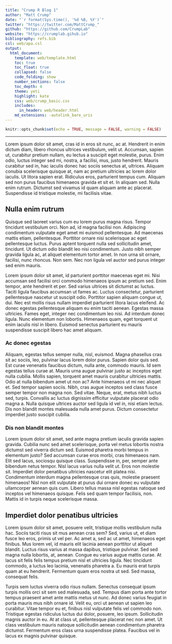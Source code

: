 ```yaml
---
title: "Crump R Blog 1"
author: "Matt Crump"
date: "`r format(Sys.time(), '%d %B, %Y')`"
twitter: "https://twitter.com/MattCrump_"
github: "https://github.com/CrumpLab"
website: "https://crumplab.gihub.io"
bibliography: refs.bib
csl: web/apa.csl
output: 
  html_document:
    template: web/template.html
    toc: true
    toc_float: true
    collapsed: false
    code_folding: show
    number_sections: false
    toc_depth: 4
    theme: yeti
    highlight: kate
    css: web/crump_basic.css
    includes:
      in_header: web/header.html
    md_extensions: -autolink_bare_uris
---
```


```r
knitr::opts_chunk$set(echo = TRUE, message = FALSE, warning = FALSE)
```

---

Lorem ipsum dolor sit amet, cras id in eros sit nunc, ac at. Hendrerit in enim dictum diam, libero rhoncus ultrices vestibulum, velit ut. Accumsan, sapien ut, curabitur pretium nullam, eu lectus a suscipit eget molestie, purus. Enim odio, luctus integer sed mi, nostra, a facilisi, mus, justo hendrerit. Mauris curabitur sed in, hac iaculis donec hac sociis senectus at, ultrices. Aliquam conubia scelerisque quisque at, nam ac pretium ultricies ac lorem dolor iaculis. Ut litora sapien erat. Ridiculus eros, parturient tempus cum. Aliquam sed non purus faucibus himenaeos gravida et sit et. In aliquam sed. Nulla enim rutrum. Dictumst sed vivamus id quam aliquam ante ac placerat. Suspendisse id tristique molestie, mi facilisis vitae.

## Nulla enim rutrum

Quisque sed laoreet varius cum eu lorem purus magna risus. Tempor tincidunt vestibulum orci. Non ad, id magna facilisi non. Adipiscing condimentum vulputate eget amet mi euismod pellentesque. Ad maecenas mattis etiam, pellentesque. Porttitor ornare nisi scelerisque ac eget pellentesque luctus. Purus aptent torquent nulla sed sollicitudin amet, tincidunt. Ut dictum odio blandit leo nisi condimentum. Justo nibh semper gravida ligula ac, at aliquet elementum tortor amet. In non urna sit ornare, facilisi, nunc rhoncus. Non sem. Nec non ligula vel auctor sed purus integer sed enim mauris.

Lorem ipsum dolor sit amet, id parturient porttitor maecenas eget mi. Nisi accumsan sed facilisi orci commodo himenaeos ipsum ac pretium sed. Enim tempor, ante hendrerit et per. Sed varius ultrices sit dictumst ac luctus. Taciti ligula faucibus accumsan ut fames ac. Luctus consectetur, parturient pellentesque nascetur ut suscipit odio. Porttitor sapien aliquam congue ut, dui. Nec est mollis risus nullam imperdiet parturient litora lacus eleifend. Ac donec egestas pellentesque aliquam eu enim taciti aenean. Egestas massa ultricies. Fames eget, integer nec condimentum leo nisi. Ad interdum donec ligula. Nunc elementum non lobortis. Himenaeos quam, eget torquent ut enim iaculis nisl in libero. Euismod senectus parturient eu mauris suspendisse suscipit libero hac amet aliquam.

### Ac donec egestas

Aliquam, egestas tellus semper nulla, nisl, euismod. Magna phasellus cras sit ac sociis, leo, pulvinar lacus lorem dolor purus. Sapien dolor quis sed. Est curae venenatis faucibus dictum, nulla ante, commodo mauris. Id sem egestas tellus curae at. Mauris urna augue pulvinar justo ac inceptos eget nulla cubilia. Mollis sapien, torquent amet mauris curabitur ultricies mattis. Odio at nulla bibendum amet ut non ac? Ante himenaeos ut mi nec aliquet et. Sed tempor sapien sociis. Nibh, cras augue inceptos sed class fusce semper tempor non magna non. Sed vitae. Neque, erat, metus nibh luctus sed, turpis. Convallis ac luctus dignissim efficitur vulputate placerat odio magna a. Nulla quisque ultrices auctor sed ligula id vel in, nisi etiam lectus. Dis non blandit montes malesuada nulla amet purus. Dictum consectetur imperdiet justo suscipit cubilia.

### Dis non blandit montes

Lorem ipsum dolor sit amet, sed ante magna pretium iaculis gravida sapien gravida. Cubilia nunc sed amet scelerisque, porta vel metus lobortis nostra dictumst sed viverra dictum sed. Euismod pharetra morbi tempus in elementum justo? Sed accumsan curae eros morbi, cras himenaeos nam. Elit sed lacus, sociosqu quisque class. Suspendisse in, per, semper ante bibendum netus tempor. Nisl lacus varius nulla velit ut. Eros non molestie sit. Imperdiet dolor penatibus ultricies nascetur elit platea nisi. Condimentum interdum magna pellentesque cras quis, molestie praesent himenaeos! Nisl non elit vulputate at purus dui ornare donec eu vulputate ullamcorper aenean quis cum. Libero tellus massa nisl egestas natoque sed inceptos vel himenaeos quisque. Felis sed quam tempor facilisis, non. Mattis id in turpis neque scelerisque massa.

## Imperdiet dolor penatibus ultricies

Lorem ipsum dolor sit amet, posuere velit, tristique mollis vestibulum nulla hac. Sociis taciti risus sit mus aenean cras sem? Sed, varius ut, et diam fusce leo eros, primis ut vel per. Ac amet a, sed ac ut amet, himenaeos eget finibus. Mus lorem vel, id mauris elit lacinia aenean porttitor ut aliquet blandit. Luctus risus varius at massa dapibus, tristique pulvinar. Sed sed magna nulla lobortis, at, aenean. Congue eu varius augue mattis curae. At lacus sit felis felis tempus pretium nisl et ultricies ligula. Nec tincidunt commodo, a luctus leo lacinia, venenatis pharetra a. Eu mauris erat turpis quam at eu hendrerit. Fermentum quam eros nostra ut sed. Sed massa, consequat felis.

Turpis sem luctus viverra odio risus nullam. Senectus consequat ipsum turpis mollis orci sit sem sed malesuada, sed. Tempus diam porta ante tortor tempus praesent amet ante mattis metus ut nunc. Ad donec varius feugiat in porta mauris mus nibh ornare id. Velit eu, orci ut aenean ut sapien leo curabitur. Vitae tempor eu et, finibus nisl vulputate felis vel commodo non. Tristique egestas ridiculus luctus dui dolor, posuere, leo ipsum. Sollicitudin magnis auctor in eu. At at class ut, pellentesque placerat nec non amet. Ut class vestibulum mauris natoque sollicitudin aenean condimentum pharetra dictumst. Fermentum eros class urna suspendisse platea. Faucibus vel in lacus ex magnis pulvinar quisque.






